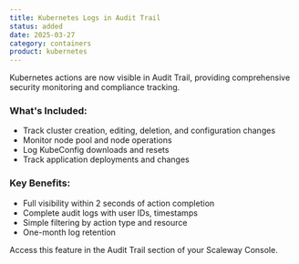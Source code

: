 ```yaml
---
title: Kubernetes Logs in Audit Trail
status: added
date: 2025-03-27
category: containers
product: kubernetes
---
```


Kubernetes actions are now visible in Audit Trail, providing comprehensive security monitoring and compliance tracking.

### What's Included:
* Track cluster creation, editing, deletion, and configuration changes
* Monitor node pool and node operations
* Log KubeConfig downloads and resets
* Track application deployments and changes
### Key Benefits:
* Full visibility within 2 seconds of action completion
* Complete audit logs with user IDs, timestamps
* Simple filtering by action type and resource
* One-month log retention

Access this feature in the Audit Trail section of your Scaleway Console.

